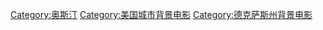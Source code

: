 [[Category:奥斯汀|Category:奥斯汀]]
[[Category:美国城市背景电影|Category:美国城市背景电影]]
[[Category:德克萨斯州背景电影|Category:德克萨斯州背景电影]]